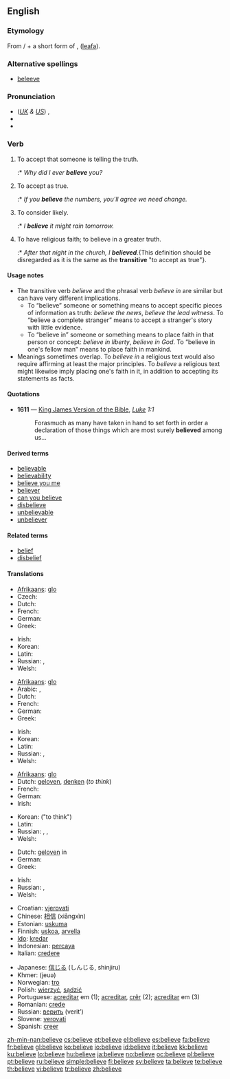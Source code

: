 ==English==

{{rank|kind|form|hundred|280|believe|white|means|thus}}

===Etymology===
From {{term|be-}}/{{term|ge-}} + a short form of {{etyl|ang}} {{term|gelyfan|ġelȳfan}}, ([[leafa]]).

===Alternative spellings===
* [[beleeve]] {{italbrac|obsolete}}

===Pronunciation===
* (''[[Received Pronunciation|UK]] & [[General American|US]]'') {{IPA|/bɪˈliːv/|/bəˈliːv/}}, {{SAMPA|/bI"li:v/|/b@"li:v/}}
* {{audio|en-us-believe.ogg|Audio (US)}}
* {{hyphenation|be|lieve}}

===Verb===
{{en-verb|believ|ing}}

# {{transitive}} To accept that someone is telling the truth.
#:* ''Why did I ever '''believe''' you?''
# {{transitive}} To accept as true.
#:* ''If you '''believe''' the numbers, you'll agree we need change.''
# {{transitive}} To consider likely.
#:* ''I '''believe''' it might rain tomorrow.''
# {{intransitive}} To have religious faith; to believe in a greater truth.
#:* ''After that night in the church, I '''believed'''.''{This definition should be disregarded as it is the same as the '''transitive''' "to accept as true"}.

====Usage notes====
* The transitive verb ''believe'' and the phrasal verb ''believe in'' are similar but can have very different implications.
** To “believe” someone or something means to accept specific pieces of information as truth: ''believe the news'', ''believe the lead witness''. To “believe a complete stranger” means to accept a stranger's story with little evidence.
** To “believe in” someone or something means to place faith in that person or concept: ''believe in liberty'', ''believe in God''. To “believe in one's fellow man” means to place faith in mankind.
* Meanings sometimes overlap. To ''believe in'' a religious text would also require affirming at least the major principles. To ''believe'' a religious text might likewise imply placing one's faith in it, in addition to accepting its statements as facts.

====Quotations====
* '''1611''' — [[w:King James Version of the Bible|King James Version of the Bible]], ''[[s:Bible (King James)/Luke|Luke]] 1:1''
*: Forasmuch as many have taken in hand to set forth in order a declaration of those things which are most surely '''believed''' among us...

====Derived terms====
* [[believable]]
* [[believability]]
* [[believe you me]]
* [[believer]]
* [[can you believe]]
* [[disbelieve]]
* [[unbelievable]]
* [[unbeliever]]

====Related terms====
* [[belief]]
* [[disbelief]]

====Translations====
{{trans-top|to accept that someone is telling the truth (object: person)}}
* [[Afrikaans]]: [[glo]]
* Czech: {{t+|cs|věřit}}
* Dutch: {{t+|nl|geloven}}
* French: {{t+|fr|croire}}
* German: {{t+|de|glauben}}
* Greek: {{t+|el|πιστεύω|tr=pistévo|sc=Grek}}
{{trans-mid}}
* Irish: {{t-|ga|creid|xs=Irish}}
* Korean: {{t+|ko|믿다|sc=Hang}}
* Latin: {{t+|la|credo|alt=crēdō}}
* Russian: {{t+|ru|верить|tr=v'érit'|sc=Cyrl}} {{impf}}, {{t|ru|поверить|tr=pov'érit'|sc=Cyrl}} {{pf}}
* Welsh: {{t+|cy|credu}}
{{trans-bottom}}

{{trans-top|to accept as true}}
* [[Afrikaans]]: [[glo]]
* Arabic: {{t|ar|اعتقد|tr=i`taqada|sc=Arab}},  {{t|ar|امن ب|tr=amana bi-|sc=Arab}}
* Dutch: {{t+|nl|geloven}}
* French: {{t+|fr|croire}}
* German: {{t+|de|glauben}}
* Greek: {{t+|el|πιστεύω|tr=pistévo|sc=Grek}}
{{trans-mid}}
* Irish: {{t-|ga|creid|xs=Irish}}
* Korean: {{t+|ko|믿다|sc=Hang}}
* Latin: {{t+|la|credo|alt=crēdō}}
* Russian: {{t+|ru|верить|tr=v'érit'|sc=Cyrl}} {{impf}}, {{t|ru|поверить|tr=pov'érit'|sc=Cyrl}} {{pf}}
* Welsh: {{t+|cy|credu}}
{{trans-bottom}}

{{trans-top|to consider likely}}
* [[Afrikaans]]: [[glo]]
* Dutch: [[geloven]], [[denken]] (''to think'')
* French: {{t+|fr|croire}}
* German: {{t+|de|glauben}}
* Irish: {{t-|ga|creid|xs=Irish}}
{{trans-mid}}
* Korean: {{t+|ko|생각하다|sc=Hang}} ("to think")
* Latin: {{t+|la|credo|alt=crēdō}}
* Russian: {{t+|ru|полагать|tr=polagát'|sc=Cyrl}}, {{t+|ru|считать|tr=š'itát'|sc=Cyrl}}, {{t+|ru|думать|tr=dúmat'|sc=Cyrl}}
* Welsh: {{t+|cy|credu}}
{{trans-bottom}}

{{trans-top|to have religious faith; to believe in a greater truth}}
* Dutch: [[geloven]] in
* German: {{t+|de|glauben}}
* Greek: {{t+|el|πιστεύω|tr=pistévo|sc=Grek}}
{{trans-mid}}
* Irish: {{t-|ga|creid|xs=Irish}}
* Russian: {{t+|ru|верить|tr=v'érit'|sc=Cyrl}} {{impf}}, {{t|ru|поверить|tr=pov'érit'|sc=Cyrl}} {{pf}}
* Welsh: {{t+|cy|credu}}
{{trans-bottom}}

{{checktrans-top}}
* Croatian: [[vjerovati]]
* Chinese: [[相信]] (xiāngxìn)
* Estonian: [[uskuma]]
* Finnish: [[uskoa]], [[arvella]]
* [[Ido]]: [[kredar]]
* Indonesian: [[percaya]]
* Italian: [[credere]]
{{trans-mid}}
* Japanese: [[信じる]] (しんじる, shinjiru)
* Khmer: {{Khmr|[[ជឿ]]}} (jeuə)
* Norwegian: [[tro]]
* Polish: [[wierzyć]], [[sądzić]]
* Portuguese: [[acreditar]] em (1); [[acreditar]], [[crêr]] (2); [[acreditar]] em (3)
* Romanian: [[crede]]
* Russian: [[верить]] (verit’)
* Slovene: [[verovati]]
* Spanish: [[creer]]
{{trans-bottom}}

[[zh-min-nan:believe]]
[[cs:believe]]
[[et:believe]]
[[el:believe]]
[[es:believe]]
[[fa:believe]]
[[fr:believe]]
[[gl:believe]]
[[ko:believe]]
[[io:believe]]
[[id:believe]]
[[it:believe]]
[[kk:believe]]
[[ku:believe]]
[[lo:believe]]
[[hu:believe]]
[[ja:believe]]
[[no:believe]]
[[oc:believe]]
[[pl:believe]]
[[pt:believe]]
[[ru:believe]]
[[simple:believe]]
[[fi:believe]]
[[sv:believe]]
[[ta:believe]]
[[te:believe]]
[[th:believe]]
[[vi:believe]]
[[tr:believe]]
[[zh:believe]]